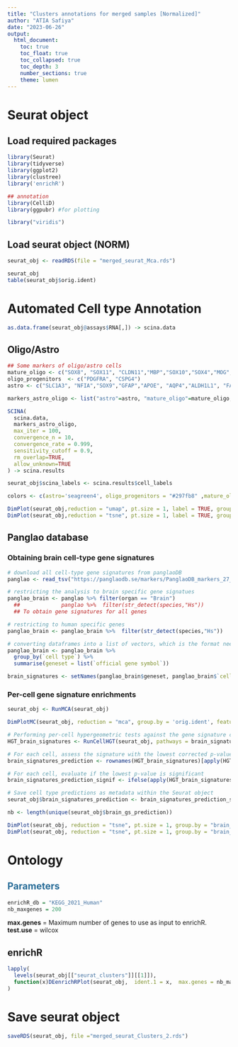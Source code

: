 ```yaml
---
title: "Clusters annotations for merged samples [Normalized]"
author: "ATIA Safiya"
date: "2023-06-26"
output:
  html_document:
    toc: true
    toc_float: true
    toc_collapsed: true
    toc_depth: 3
    number_sections: true
    theme: lumen
---
```


# Seurat object  
## Load required packages
```r
library(Seurat)
library(tidyverse)
library(ggplot2)
library(clustree)
library('enrichR')

## annotation
library(CelliD)
library(ggpubr) #for plotting

library("viridis")
```

## Load seurat object (NORM)
```r
seurat_obj <- readRDS(file = "merged_seurat_Mca.rds")

seurat_obj
table(seurat_obj$orig.ident)
```

# Automated Cell type Annotation  
```r
as.data.frame(seurat_obj@assays$RNA[,]) -> scina.data
```

## Oligo/Astro  
```r
## Some markers of oligo/astro cells
mature_oligo <- c("SOX8", "SOX11", "CLDN11","MBP","SOX10","SOX4","MOG","MYT1", "CNP", "PLP1", "OLIG1", "OLIG2", "NKX2-2", "ERBB3", "UGT8", "SOX17", "GPR17", "TNR")
oligo_progenitors  <- c("PDGFRA", "CSPG4")
astro <- c("SLC1A3", "NFIA","SOX9","GFAP","APOE", "AQP4","ALDH1L1", "FABP7", "TNC")

markers_astro_oligo <- list("astro"=astro, "mature_oligo"=mature_oligo, "oligo_progenitors"=oligo_progenitors)
```

```r
SCINA(
  scina.data,
  markers_astro_oligo, 
  max_iter = 100, 
  convergence_n = 10, 
  convergence_rate = 0.999, 
  sensitivity_cutoff = 0.9, 
  rm_overlap=TRUE, 
  allow_unknown=TRUE
) -> scina.results

seurat_obj$scina_labels <- scina.results$cell_labels
```

```r
colors <- c(astro='seagreen4', oligo_progenitors = "#297fb8" ,mature_oligo='orangered3', unknown="lightgray")

DimPlot(seurat_obj,reduction = "umap", pt.size = 1, label = TRUE, group.by = "scina_labels", label.size = 5, cols = colors)
DimPlot(seurat_obj,reduction = "tsne", pt.size = 1, label = TRUE, group.by = "scina_labels", label.size = 5, cols = colors)
```

## Panglao database  
### Obtaining brain cell-type gene signatures  
```r
# download all cell-type gene signatures from panglaoDB
panglao <- read_tsv("https://panglaodb.se/markers/PanglaoDB_markers_27_Mar_2020.tsv.gz")

# restricting the analysis to brain specific gene signatues
panglao_brain <- panglao %>% filter(organ == "Brain")
  ##             panglao %>%  filter(str_detect(species,"Hs"))
  ## To obtain gene signatures for all genes

# restricting to human specific genes
panglao_brain <- panglao_brain %>%  filter(str_detect(species,"Hs"))

# converting dataframes into a list of vectors, which is the format needed as input for CellID
panglao_brain <- panglao_brain %>%  
  group_by(`cell type`) %>%  
  summarise(geneset = list(`official gene symbol`))

brain_signatures <- setNames(panglao_brain$geneset, panglao_brain$`cell type`)
```

### Per-cell gene signature enrichments  
```r
seurat_obj <- RunMCA(seurat_obj)
```

```r
DimPlotMC(seurat_obj, reduction = "mca", group.by = 'orig.ident', features = c("APOE"), as.text = T)
```

```r
# Performing per-cell hypergeometric tests against the gene signature collection
HGT_brain_signatures <- RunCellHGT(seurat_obj, pathways = brain_signatures, dims = 1:50, n.features = 200)

# For each cell, assess the signature with the lowest corrected p-value (max -log10 corrected p-value)
brain_signatures_prediction <- rownames(HGT_brain_signatures)[apply(HGT_brain_signatures, 2, which.max)]

# For each cell, evaluate if the lowest p-value is significant
brain_signatures_prediction_signif <- ifelse(apply(HGT_brain_signatures, 2, max)>2, yes = brain_signatures_prediction, "unassigned")

# Save cell type predictions as metadata within the Seurat object
seurat_obj$brain_signatures_prediction <- brain_signatures_prediction_signif
```

```r
nb <- length(unique(seurat_obj$brain_gs_prediction))

DimPlot(seurat_obj, reduction = "tsne", pt.size = 1, group.by = "brain_signatures_prediction", label.size = 5,cols= c(viridis(nb-1),"gray"))+ NoLegend()
DimPlot(seurat_obj, reduction = "tsne", pt.size = 1, group.by = "brain_signatures_prediction", label.size = 5,cols= c(viridis(nb-1),"gray"))
```

# Ontology  
##  <span style="color:#296d98;"> Parameters </span>  
```r
enrichR_db = "KEGG_2021_Human"
nb_maxgenes = 200
```

**max.genes** = Maximum number of genes to use as input to enrichR.  
**test.use** = wilcox   

##  enrichR    
```r
lapply(
  levels(seurat_obj[["seurat_clusters"]][[1]]),
  function(x)DEenrichRPlot(seurat_obj,  ident.1 = x,  max.genes = nb_maxgenes, return.gene.list = FALSE, enrich.database =  enrichR_db)
)
```

# Save seurat object  
```r
saveRDS(seurat_obj, file ="merged_seurat_Clusters_2.rds")
```


